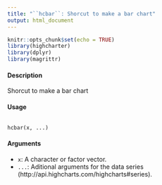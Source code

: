 ```yaml
---
title: "``hcbar``: Shorcut to make a bar chart"
output: html_document
---
```


```r
knitr::opts_chunk$set(echo = TRUE)
library(highcharter)
library(dplyr)
library(magrittr)
```



#### Description 

Shorcut to make a bar chart

####  Usage 
<pre><code>
hcbar(x, ...)
</code></pre> 

#### Arguments 
 

* ``x ``: A character or factor vector.
* `` ...``: Aditional arguments for the data series (http://api.highcharts.com/highcharts#series).


